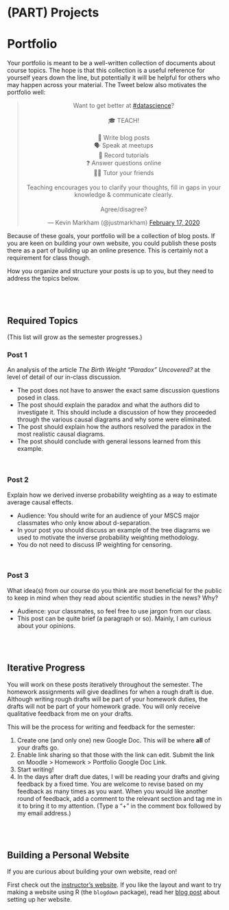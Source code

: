 # (PART) Projects {-}

# Portfolio {-}

Your portfolio is meant to be a well-written collection of documents about course topics. The hope is that this collection is a useful reference for yourself years down the line, but potentially it will be helpful for others who may happen across your material. The Tweet below also motivates the portfolio well:

<center>
<blockquote class="twitter-tweet"><p lang="en" dir="ltr">Want to get better at <a href="https://twitter.com/hashtag/datascience?src=hash&amp;ref_src=twsrc%5Etfw">#datascience</a>?<br><br>🎓 TEACH!<br><br>📖 Write blog posts<br>🗣️ Speak at meetups<br>🎥 Record tutorials<br>❓ Answer questions online<br>🙋‍♀️ Tutor your friends<br><br>Teaching encourages you to clarify your thoughts, fill in gaps in your knowledge &amp; communicate clearly.<br><br>Agree/disagree?</p>&mdash; Kevin Markham (@justmarkham) <a href="https://twitter.com/justmarkham/status/1229416118760202241?ref_src=twsrc%5Etfw">February 17, 2020</a></blockquote> <script async src="https://platform.twitter.com/widgets.js" charset="utf-8"></script>
</center>

Because of these goals, your portfolio will be a collection of blog posts. If you are keen on building your own website, you could publish these posts there as a part of building up an online presence. This is certainly not a requirement for class though.

How you organize and structure your posts is up to you, but they need to address the topics below.

<br><br>

## Required Topics {-}

(This list will grow as the semester progresses.)

### Post 1 {-}

An analysis of the article *The Birth Weight "Paradox" Uncovered?* at the level of detail of our in-class discussion.

- The post does not have to answer the exact same discussion questions posed in class.
- The post should explain the paradox and what the authors did to investigate it. This should include a discussion of how they proceeded through the various causal diagrams and why some were eliminated.
- The post should explain how the authors resolved the paradox in the most realistic causal diagrams.
- The post should conclude with general lessons learned from this example.

<br>

### Post 2 {-}

Explain how we derived inverse probability weighting as a way to estimate average causal effects.

- Audience: You should write for an audience of your MSCS major classmates who only know about d-separation.
- In your post you should discuss an example of the tree diagrams we used to motivate the inverse probability weighting methodology.
- You do not need to discuss IP weighting for censoring.

<br>

### Post 3 {-}

What idea(s) from our course do you think are most beneficial for the public to keep in mind when they read about scientific studies in the news? Why?

- Audience: your classmates, so feel free to use jargon from our class.
- This post can be quite brief (a paragraph or so). Mainly, I am curious about your opinions.

<br><br>

## Iterative Progress {-}

You will work on these posts iteratively throughout the semester. The homework assignments will give deadlines for when a rough draft is due. Although writing rough drafts will be part of your homework duties, the drafts will not be part of your homework grade. You will only receive qualitative feedback from me on your drafts.

This will be the process for writing and feedback for the semester:

1. Create one (and only one) new Google Doc. This will be where **all** of your drafts go.
2. Enable link sharing so that those with the link can edit. Submit the link on Moodle > Homework > Portfolio Google Doc Link.
3. Start writing!
4. In the days after draft due dates, I will be reading your drafts and giving feedback by a fixed time. You are welcome to revise based on my feedback as many times as you want. When you would like another round of feedback, add a comment to the relevant section and tag me in it to bring it to my attention. (Type a "+" in the comment box followed by my email address.)

<br><br>

## Building a Personal Website {-}

If you are curious about building your own website, read on!

First check out the [instructor's website](https://lmyint.github.io/). If you like the layout and want to try making a website using R (the `blogdown` package), read her [blog post](https://lmyint.github.io/post/hugo-academic-tips/) about setting up her website.
